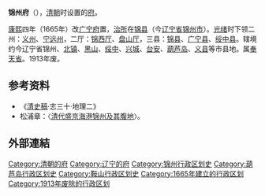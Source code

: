 '''锦州府'''（{{lang-mnc|ᠵᡠᠩᡤᡳᠨ ᡶᡠ|v=junggin fu}}），[[清朝|清朝]]时设置的[[府_(行政区划)|府]]。

[[康熙|康熙]]四年（1665年）改[[广宁府|广宁府]]置，[[治所|治所]]在[[锦县|锦县]]（今[[辽宁省|辽宁省]][[锦州市|锦州市]]）。[[光绪|光绪]]时下领二州：[[义州_(金朝)|义州]]、[[宁远州_(清朝)|宁远州]]，二厅：[[锦西厅|锦西厅]]、[[盘山厅|盘山厅]]，三县：[[锦县|锦县]]、[[广宁县|广宁县]]、[[绥中县|绥中县]]。辖境约今辽宁省锦州、[[北镇市|北镇]]、[[黑山县|黑山]]、[[绥中县|绥中]]、[[兴城市|兴城]]、[[台安县|台安]]、[[葫芦岛市|葫芦岛]]、[[义县|义县]]等市县地。属[[奉天省|奉天省]]。1913年废。

== 参考资料 ==
*《[[清史稿|清史稿]]·志三十·地理二》
*松浦章：〈[http://www.nssd.org/articles/article_read.aspx?id=3001472054 清代盛京海港锦州及其腹地]〉。

==外部連結==
{{Wikisource further reading}}

{{清朝奉天省行政區劃|nocat}}
{{清朝行政区划小作品}}
[[Category:清朝的府|Category:清朝的府]] 
[[Category:辽宁的府|Category:辽宁的府]] 
[[Category:锦州行政区划史|Category:锦州行政区划史]]
[[Category:葫芦岛行政区划史|Category:葫芦岛行政区划史]]
[[Category:鞍山行政区划史|Category:鞍山行政区划史]]
[[Category:1665年建立的行政区划|Category:1665年建立的行政区划]]
[[Category:1913年废除的行政区划|Category:1913年废除的行政区划]]